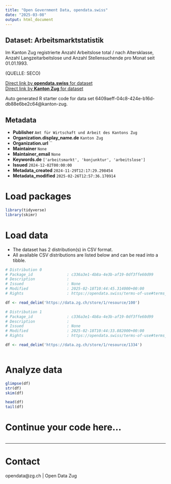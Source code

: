 ```yaml
---
title: "Open Government Data, opendata.swiss"
date: "2025-03-08"
output: html_document
---
```


## Dataset: Arbeitsmarktstatistik

Im Kanton Zug registrierte Anzahl Arbeitslose total / nach Altersklasse, Anzahl Langzeitarbeitslose und Anzahl Stellensuchende pro Monat seit 01.01.1993.

(QUELLE: SECO)

[Direct link by **opendata.swiss** for dataset](https://opendata.swiss/de/dataset/arbeitsmarktstatistik)<br>
[Direct link by **Kanton Zug** for dataset](https://zg.ch/de/wirtschaft-arbeit/stellensuchende/arbeitsmarktstatistiken)

Auto generated R starter code for data set 6409aeff-04c8-424e-b16d-db88e6be2c64@kanton-zug.

## Metadata

- **Publisher** `Amt für Wirtschaft und Arbeit des Kantons Zug`
- **Organization.display_name.de** `Kanton Zug`
- **Organization.url** ``
- **Maintainer** `None`
- **Maintainer_email** `None`
- **Keywords.de** `['arbeitsmarkt', 'konjunktur', 'arbeitslose']`
- **Issued** `2024-12-02T00:00:00`
- **Metadata_created** `2024-11-29T12:17:29.298454`
- **Metadata_modified** `2025-02-26T12:57:36.170914`


# Load packages

```r

library(tidyverse)
library(skimr)

```

# Load data

-   The dataset has 2 distribution(s) in CSV format.
-   All available CSV distributions are listed below and can be read into a tibble.

```r

# Distribution 0
# Package_id               : c336a3e1-4b8a-4e3b-af19-0df3ffe60d99
# Description              : 
# Issued                   : None
# Modified                 : 2025-02-18T10:44:45.314000+00:00
# Rights                   : https://opendata.swiss/terms-of-use#terms_by

df <- read_delim('https://data.zg.ch/store/1/resource/100')

# Distribution 1
# Package_id               : c336a3e1-4b8a-4e3b-af19-0df3ffe60d99
# Description              : 
# Issued                   : None
# Modified                 : 2025-02-18T10:44:33.882000+00:00
# Rights                   : https://opendata.swiss/terms-of-use#terms_by

df <- read_delim('https://data.zg.ch/store/1/resource/1334')



```

# Analyze data

```r

glimpse(df)
str(df)
skim(df)

head(df)
tail(df)

```

# Continue your code here...

```r

```

------------------------------------------------------------------------

# Contact

opendata@zg.ch | Open Data Zug
